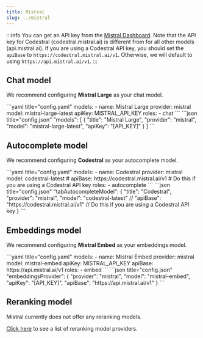 ```yaml
---
title: Mistral
slug: ../mistral
---
```



:::info
You can get an API key from the [Mistral Dashboard](https://console.mistral.ai). Note that the API key for Codestral (codestral.mistral.ai) is different from for all other models (api.mistral.ai). If you are using a Codestral API key, you should set the `apiBase` to `https://codestral.mistral.ai/v1`. Otherwise, we will default to using `https://api.mistral.ai/v1`.
:::

## Chat model

We recommend configuring **Mistral Large** as your chat model.

<Tabs groupId="config-example">
  <TabItem value="yaml" label="YAML">
  ```yaml title="config.yaml"
  models:
    - name: Mistral Large
      provider: mistral
      model: mistral-large-latest 
      apiKey: MISTRAL_API_KEY
      roles:
        - chat
  ```
  </TabItem>
  <TabItem value="json" label="JSON">
  ```json title="config.json"
    "models": [
      {
        "title": "Mistral Large", 
        "provider": "mistral",
        "model": "mistral-large-latest",
        "apiKey": "[API_KEY]"
      }
    ]
  ```
  </TabItem>
</Tabs>

## Autocomplete model

We recommend configuring **Codestral** as your autocomplete model.

<Tabs groupId="config-example">
  <TabItem value="yaml" label="YAML">
  ```yaml title="config.yaml"
  models:
    - name: Codestral
      provider: mistral
      model: codestral-latest
      # apiBase: https://codestral.mistral.ai/v1  # Do this if you are using a Codestral API key
      roles:
        - autocomplete
  ```
  </TabItem>
  <TabItem value="json" label="JSON">
  ```json title="config.json"
    "tabAutocompleteModel": {
      "title": "Codestral",
      "provider": "mistral",
      "model": "codestral-latest"
      // "apiBase": "https://codestral.mistral.ai/v1"  // Do this if you are using a Codestral API key
    }
  ```
  </TabItem>
</Tabs>

## Embeddings model

We recommend configuring **Mistral Embed** as your embeddings model.

<Tabs groupId="config-example">
  <TabItem value="yaml" label="YAML">
  ```yaml title="config.yaml"
  models:
    - name: Mistral Embed
      provider: mistral
      model: mistral-embed
      apiKey: MISTRAL_API_KEY 
      apiBase: https://api.mistral.ai/v1
      roles:
        - embed
  ```
  </TabItem>
  <TabItem value="json" label="JSON">
  ```json title="config.json"
    "embeddingsProvider": {
      "provider": "mistral",
      "model": "mistral-embed", 
      "apiKey": "[API_KEY]",
      "apiBase": "https://api.mistral.ai/v1"
    }
  ```
  </TabItem>
</Tabs>

## Reranking model

Mistral currently does not offer any reranking models.

[Click here](../../model-types/reranking.mdx) to see a list of reranking model providers.
